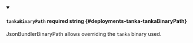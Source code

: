 
<details className="config-field" data-expandable="false" open>
<summary>

#### `tankaBinaryPath` <span className="config-field-required" data-required="false">required</span> <span className="config-field-type">string</span> <span className="config-field-default"></span> <span className="config-field-enum"></span> {#deployments-tanka-tankaBinaryPath}

JsonBundlerBinaryPath allows overriding the `tanka` binary used.

</summary>



</details>
